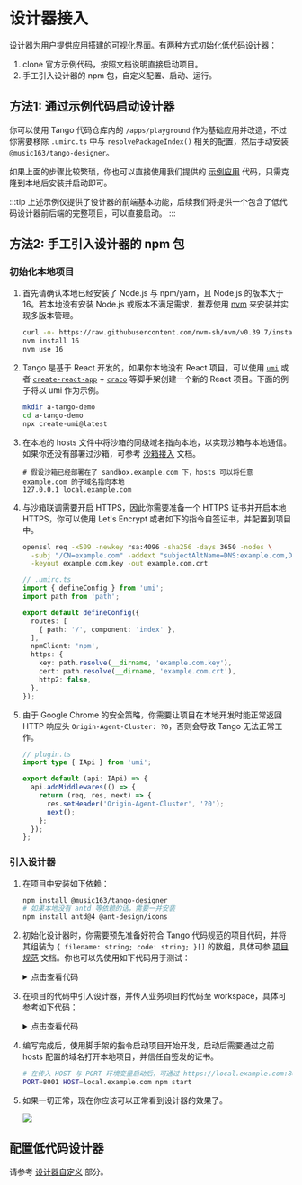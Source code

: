 # 设计器接入

设计器为用户提供应用搭建的可视化界面。有两种方式初始化低代码设计器：

1. clone 官方示例代码，按照文档说明直接启动项目。
2. 手工引入设计器的 npm 包，自定义配置、启动、运行。

## 方法1: 通过示例代码启动设计器

你可以使用 Tango 代码仓库内的 `/apps/playground` 作为基础应用并改造，不过你需要移除 `.umirc.ts` 中与 `resolvePackageIndex()` 相关的配置，然后手动安装 `@music163/tango-designer`。

如果上面的步骤比较繁琐，你也可以直接使用我们提供的 [示例应用](https://github.com/NetEase/tango-playground) 代码，只需克隆到本地后安装并启动即可。

:::tip
上述示例仅提供了设计器的前端基本功能，后续我们将提供一个包含了低代码设计器前后端的完整项目，可以直接启动。
:::

## 方法2: 手工引入设计器的 npm 包

### 初始化本地项目

1.  首先请确认本地已经安装了 Node.js 与 npm/yarn，且 Node.js 的版本大于 16。若本地没有安装 Node.js 或版本不满足需求，推荐使用 [nvm](https://github.com/nvm-sh/nvm) 来安装并实现多版本管理。

    ```sh
    curl -o- https://raw.githubusercontent.com/nvm-sh/nvm/v0.39.7/install.sh | bash
    nvm install 16
    nvm use 16
    ```

2.  Tango 是基于 React 开发的，如果你本地没有 React 项目，可以使用 [`umi`](https://umijs.org/) 或者 [`create-react-app`](https://create-react-app.dev/) + [`craco`](https://craco.js.org/) 等脚手架创建一个新的 React 项目。下面的例子将以 umi 作为示例。

    ```sh
    mkdir a-tango-demo
    cd a-tango-demo
    npx create-umi@latest
    ```

3.  在本地的 hosts 文件中将沙箱的同级域名指向本地，以实现沙箱与本地通信。如果你还没有部署过沙箱，可参考 [沙箱接入](./sandbox) 文档。

    ```hosts
    # 假设沙箱已经部署在了 sandbox.example.com 下，hosts 可以将任意 example.com 的子域名指向本地
    127.0.0.1 local.example.com
    ```

4.  与沙箱联调需要开启 HTTPS，因此你需要准备一个 HTTPS 证书并开启本地 HTTPS，你可以使用 Let's Encrypt 或者如下的指令自签证书，并配置到项目中。

    ```sh
    openssl req -x509 -newkey rsa:4096 -sha256 -days 3650 -nodes \
      -subj "/CN=example.com" -addext "subjectAltName=DNS:example.com,DNS:*.example.com" \
      -keyout example.com.key -out example.com.crt
    ```

    ```ts
    // .umirc.ts
    import { defineConfig } from 'umi';
    import path from 'path';

    export default defineConfig({
      routes: [
        { path: '/', component: 'index' },
      ],
      npmClient: 'npm',
      https: {
        key: path.resolve(__dirname, 'example.com.key'),
        cert: path.resolve(__dirname, 'example.com.crt'),
        http2: false,
      },
    });
    ```

5.  由于 Google Chrome 的安全策略，你需要让项目在本地开发时能正常返回 HTTP 响应头 `Origin-Agent-Cluster: ?0`，否则会导致 Tango 无法正常工作。

    ```ts
    // plugin.ts
    import type { IApi } from 'umi';

    export default (api: IApi) => {
      api.addMiddlewares(() => {
        return (req, res, next) => {
          res.setHeader('Origin-Agent-Cluster', '?0');
          next();
        };
      });
    };
    ```


### 引入设计器

1.  在项目中安装如下依赖：

    ```sh
    npm install @music163/tango-designer
    # 如果本地没有 antd 等依赖的话，需要一并安装
    npm install antd@4 @ant-design/icons
    ```

2.  初始化设计器时，你需要预先准备好符合 Tango 代码规范的项目代码，并将其组装为 `{ filename: string; code: string; }[]` 的数组，具体可参 [项目规范](#TODO) 文档。你也可以先使用如下代码用于测试：

    <details>
    <summary>点击查看代码</summary>

    ```ts
    // files.ts
    const packageJson = `{
      "name": "demo",
      "private": true,
      "dependencies": {
        "@music163/antd": "0.1.6",
        "@music163/tango-boot": "0.1.3",
        "react": "17.0.2",
        "react-dom": "17.0.2",
        "prop-types": "15.7.2",
        "tslib": "2.5.0"
      }
    }`;

    const tangoConfigJson = `{
      "packages": {
        "react": {
          "version": "17.0.2",
          "library": "React",
          "type": "dependency",
          "resources": [
            "https://cdn.jsdelivr.net/npm/react@{{version}}/umd/react.development.js"
          ]
        },
        "react-dom": {
          "version": "17.0.2",
          "library": "ReactDOM",
          "type": "dependency",
          "resources": [
            "https://cdn.jsdelivr.net/npm/react-dom@{{version}}/umd/react-dom.development.js"
          ]
        },
        "react-is": {
          "version": "16.13.1",
          "library": "ReactIs",
          "type": "dependency",
          "resources": [
            "https://cdn.jsdelivr.net/npm/react-is@{{version}}/umd/react-is.production.min.js"
          ]
        },
        "styled-components": {
          "version": "5.3.5",
          "library": "styled",
          "type": "dependency",
          "resources": [
            "https://cdn.jsdelivr.net/npm/styled-components@{{version}}/dist/styled-components.min.js"
          ]
        },
        "moment": {
          "version": "2.29.4",
          "library": "moment",
          "type": "dependency",
          "resources": [
            "https://cdn.jsdelivr.net/npm/moment@{{version}}/moment.js"
          ]
        },
        "@music163/tango-boot": {
          "version": "0.2.1",
          "library": "TangoBoot",
          "type": "baseDependency",
          "resources": [
            "https://cdn.jsdelivr.net/npm/@music163/tango-boot@{{version}}/dist/boot.js"
          ],
          "description": "云音乐低代码运行时框架"
        },
        "@music163/antd": {
          "version": "0.1.7",
          "library": "TangoAntd",
          "type": "baseDependency",
          "resources": [
            "https://cdn.jsdelivr.net/npm/@music163/antd@{{version}}/dist/index.js",
            "https://cdn.jsdelivr.net/npm/antd@4.24.13/dist/antd.css"
          ],
          "description": "云音乐低代码中后台应用基础物料",
          "designerResources": [
            "https://cdn.jsdelivr.net/npm/@music163/antd@{{version}}/dist/designer.js",
            "https://cdn.jsdelivr.net/npm/antd@4.24.13/dist/antd.css"
          ]
        }
      }
    }`;

    const routesCode = `
    import Index from "./pages/index";

    const routes = [
      {
        path: '/',
        exact: true,
        component: Index
      },
    ];

    export default routes;
    `;

    const storeIndexCode = `
    export { default as app } from './app';
    `;

    const entryCode = `
    import { runApp } from '@music163/tango-boot';
    import routes from './routes';
    import './services';
    import './stores';
    import './index.less';

    runApp({
      boot: {
        mountElement: document.querySelector('#root'),
        qiankun: false,
      },

      router: {
        type: 'browser',
        config: routes,
      },
    });
    `;

    const viewHomeCode = `
    import React from "react";
    import { definePage } from "@music163/tango-boot";
    import {
      Page,
      Section,
      Button,
    } from "@music163/antd";

    class App extends React.Component {
      render() {
        return (
          <Page title={tango.stores.app.title}>
            <Section title="Section Title">
              <Button>Hello World!</Button>
            </Section>
          </Page>
        );
      }
    }

    export default definePage(App);
    `;


    const storeApp = `
    import { defineStore } from '@music163/tango-boot';

    export default defineStore({
      title: 'Page Title',
    }, 'app');
    `;

    const serviceCode = `
    import { defineServices } from '@music163/tango-boot';

    export default defineServices({
        test: {
            url: "http://example.com/api/test",
            method: "get"
        }
    });
    `;

    const lessCode = `
    body {
      font-size: 12px;
    }
    `;

    export const sampleFiles = [
      { filename: '/package.json', code: packageJson },
      { filename: '/tango.config.json', code: tangoConfigJson },
      { filename: '/src/index.js', code: entryCode },
      { filename: '/src/pages/index.js', code: viewHomeCode },
      { filename: '/src/routes.js', code: routesCode },
      { filename: '/src/stores/index.js', code: storeIndexCode },
      { filename: '/src/stores/app.js', code: storeApp },
      { filename: '/src/services/index.js', code: serviceCode },
      { filename: '/src/index.less', code: lessCode },
    ];
    ```

    </details>


3.  在项目的代码中引入设计器，并传入业务项目的代码至 workspace，具体可参考如下代码：

    <details>
    <summary>点击查看代码</summary>

    ```ts
    import React, { useState, useMemo } from 'react';
    import { Box } from 'coral-system';
    import { Button, Space } from 'antd';
    import {
      Designer,
      DesignerPanel,
      SettingPanel,
      Sidebar,
      Toolbar,
      WorkspacePanel,
      WorkspaceView,
      CodeEditor,
      Sandbox,
      DndQuery,
      themeLight,
    } from '@music163/tango-designer';
    import { createEngine, Workspace } from '@music163/tango-core';
    import {
      ApiOutlined,
      AppstoreAddOutlined,
      BuildOutlined,
      ClusterOutlined,
      FunctionOutlined,
      createFromIconfontCN,
    } from '@ant-design/icons';
    import { sampleFiles } from './files';

    // 沙箱初始化
    const sandboxQuery = new DndQuery({
      context: 'iframe',
    });

    // 图标库初始化（物料面板和组件树使用了 iconfont 里的图标）
    createFromIconfontCN({
      scriptUrl: '//at.alicdn.com/t/c/font_2891794_lzc7rtwuzf.js',
    });

    /**
     * 平台初始化
    */
    export default function App() {
      const [menuLoading, setMenuLoading] = useState(true);
      const [menuData, setMenuData] = useState(false);
      
      const { workspace, engine } = useMemo(() => {
        // 实例化工作区
        const workspace = new Workspace({
          entry: '/src/index.js',
          files: sampleFiles,
        });

        // 引擎初始化
        const engine = createEngine({
          workspace,
        });

        return { workspace, engine };
      }, [sampleFiles]);

      return (
        <Designer
          theme={themeLight}
          engine={engine}
          sandboxQuery={sandboxQuery}
        >
          <DesignerPanel
            logo={(
              <Box px="l">
                Logo
              </Box>
            )}
            description="Description"
            actions={
              <Box px="l">
                <Toolbar>
                  <Toolbar.Item key="routeSwitch" placement="left" />
                  <Toolbar.Item key="history" placement="left" />
                  <Toolbar.Item key="preview" placement="left" />
                  <Toolbar.Item key="modeSwitch" placement="right" />
                  <Toolbar.Item key="togglePanel" placement="right" />
                  <Toolbar.Separator />
                  <Toolbar.Item placement="right">
                    <Space>
                      <Button type="primary">发布</Button>
                    </Space>
                  </Toolbar.Item>
                </Toolbar>
              </Box>
            }
          >
            <Sidebar>
              <Sidebar.Item
                key="components"
                label="组件"
                icon={<AppstoreAddOutlined />}
                widgetProps={{
                  menuData: menuData as any,
                  loading: menuLoading,
                }}
              />
              <Sidebar.Item key="outline" label="结构" icon={<BuildOutlined />} />
              <Sidebar.Item
                key="variables"
                label="变量"
                icon={<FunctionOutlined />}
                isFloat
                width={800}
              />
              <Sidebar.Item key="dataSource" label="接口" icon={<ApiOutlined />} isFloat width={800} />
              <Sidebar.Item
                key="dependency"
                label="依赖"
                icon={<ClusterOutlined />}
                isFloat
                width={800}
              />
            </Sidebar>
            <WorkspacePanel>
              <WorkspaceView mode="design">
                <Sandbox
                  // 将 bundlerURL 替换为已部署的沙箱的地址
                  bundlerURL="https://sandbox.example.com"
                  // 从沙箱的全局变量中获取挂载的 UMD 组件库的 menuData 与 prototypes 信息
                  // 如果上述信息可以通过其他方式获取到，你也可以直接调用相关方法注册
                  onMessage={(e) => {
                    if (e.type === 'done') {
                      const sandboxWindow: any = sandboxQuery.window;
                      if (sandboxWindow.TangoAntd) {
                        if (sandboxWindow.TangoAntd.menuData) {
                          setMenuData(sandboxWindow.TangoAntd.menuData);
                        }
                        if (sandboxWindow.TangoAntd.prototypes) {
                          workspace.setComponentPrototypes(sandboxWindow.TangoAntd.prototypes);
                        }
                      }
                      if (sandboxWindow.localTangoComponentPrototypes) {
                        workspace.setComponentPrototypes(sandboxWindow.localTangoComponentPrototypes);
                      }
                      setMenuLoading(false);
                    }
                  }}
                />
              </WorkspaceView>
              <WorkspaceView mode="code">
                <CodeEditor />
              </WorkspaceView>
            </WorkspacePanel>
            <SettingPanel />
          </DesignerPanel>
        </Designer>
      );
    }
    ```

    </details>

4.  编写完成后，使用脚手架的指令启动项目开始开发，启动后需要通过之前 hosts 配置的域名打开本地项目，并信任自签发的证书。

    ```sh
    # 在传入 HOST 与 PORT 环境变量启动后，可通过 https://local.example.com:8001 访问项目
    PORT=8001 HOST=local.example.com npm start
    ```

5.  如果一切正常，现在你应该可以正常看到设计器的效果了。

    ![](https://p6.music.126.net/obj/wo3DlcOGw6DClTvDisK1/33392683897/c72b/f6f2/2944/a481233c752a9e74213fa15aa516b6f0.png)


## 配置低代码设计器

请参考 [设计器自定义](../customize/panels) 部分。
